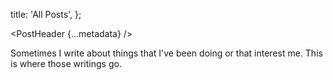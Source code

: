 
  title: 'All Posts',
};

<PostHeader {...metadata} />

Sometimes I write about things that I've been doing or that interest me. This is where those writings go.

<PostHeaderList pages={allPosts} />
